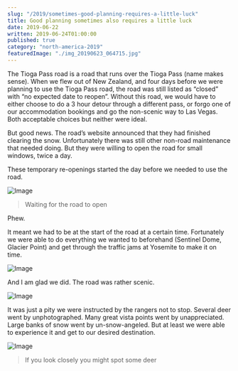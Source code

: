 ```yaml
---
slug: "/2019/sometimes-good-planning-requires-a-little-luck"
title: Good planning sometimes also requires a little luck
date: 2019-06-22
written: 2019-06-24T01:00:00
published: true
category: "north-america-2019"
featuredImage: "./img_20190623_064715.jpg"
---
```


The Tioga Pass road is a road that runs over the Tioga Pass (name makes sense). When we flew out of New Zealand, and four days before we were planning to use the Tioga Pass road, the road was still listed as “closed” with “no expected date to reopen”. Without this road, we would have to either choose to do a 3 hour detour through a different pass, or forgo one of our accommodation bookings and go the non-scenic way to Las Vegas. Both acceptable choices but neither were ideal.

But good news. The road’s website announced that they had finished clearing the snow. Unfortunately there was still other non-road maintenance that needed doing. But they were willing to open the road for small windows, twice a day.

These temporary re-openings started the day before we needed to use the road.

![Image](./img_20190623_055309.jpg)

> Waiting for the road to open

Phew.

It meant we had to be at the start of the road at a certain time. Fortunately we were able to do everything we wanted to beforehand (Sentinel Dome, Glacier Point) and get through the traffic jams at Yosemite to make it on time.

![Image](./img_20190623_064715.jpg)

And I am glad we did. The road was rather scenic.

![Image](./img_20190623_062639.jpg)

It was just a pity we were instructed by the rangers not to stop. Several deer went by unphotographed. Many great vista points went by unappreciated. Large banks of snow went by un-snow-angeled. But at least we were able to experience it and get to our desired destination.

![Image](./img_20190623_065729.jpg)

> If you look closely you might spot some deer